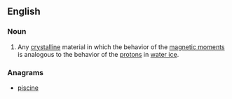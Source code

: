 ==English==

===Noun===
{{wikipedia}}
{{en-noun|head=[[spin]] [[ice]]|-}}

# {{context|physics|lang=en}} Any [[crystalline]] material in which the behavior of the [[magnetic moment]]s is analogous to the behavior of the [[proton]]s in [[water ice]].

===Anagrams===
* [[piscine#English|piscine]]